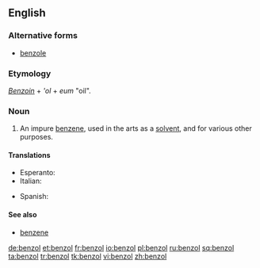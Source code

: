 ==English==

===Alternative forms===
* [[benzole]]

===Etymology===
''[[Benzoin]]'' + {{etyl|la}} '''ol'' + ''eum'' "oil".

===Noun===
{{en-noun}}

# {{organic chemistry}} An impure [[benzene]], used in the arts as a [[solvent]], and for various other purposes.

====Translations====
{{trans-top|an impure benzene}}
* Esperanto: {{t-|eo|benzolo|xs=Esperanto}}
* Italian: {{t-|it|benzolo|m}}
{{trans-mid}}
* Spanish: {{t-|es|benzol|m}}
{{trans-bottom}}

====See also====
* [[benzene]]

[[de:benzol]]
[[et:benzol]]
[[fr:benzol]]
[[io:benzol]]
[[pl:benzol]]
[[ru:benzol]]
[[sq:benzol]]
[[ta:benzol]]
[[tr:benzol]]
[[tk:benzol]]
[[vi:benzol]]
[[zh:benzol]]